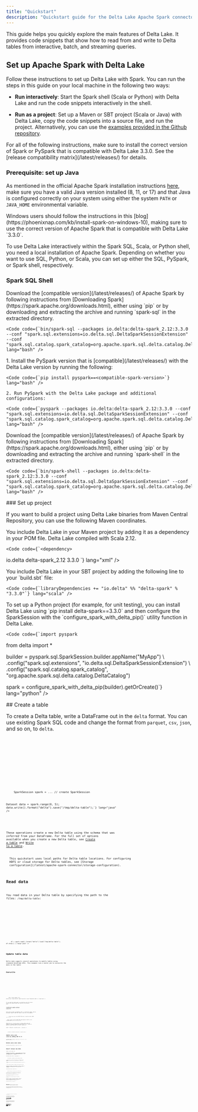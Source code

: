 ```yaml
---
title: "Quickstart"
description: "Quickstart guide for the Delta Lake Apache Spark connector"
---
```



This guide helps you quickly explore the main features of Delta Lake. It provides code snippets that show how to read from and write to Delta tables from interactive, batch, and streaming queries.

## Set up Apache Spark with Delta Lake

Follow these instructions to set up Delta Lake with Spark. You can run the steps in this guide on your local machine in the following two ways:

- **Run interactively**: Start the Spark shell (Scala or Python) with Delta Lake and run the code snippets interactively in the shell.

- **Run as a project**: Set up a Maven or SBT project (Scala or Java) with Delta Lake, copy the code snippets into a source file, and run the project. Alternatively, you can use the [examples provided in the Github repository](https://github.com/delta-io/delta/tree/master/examples).

<Aside
  type="caution"
  title="Important!"
>
  For all of the following instructions, make sure to install the correct
  version of Spark or PySpark that is compatible with Delta Lake 3.3.0. See the
  [release compatibility matrix](/latest/releases/) for details.
</Aside>

### Prerequisite: set up Java

As mentioned in the official Apache Spark installation instructions [here](https://spark.apache.org/docs/latest/index.html#downloading), make sure you have a valid Java version installed (8, 11, or 17) and that Java is configured correctly on your system using either the system `PATH` or `JAVA_HOME` environmental variable.

<Aside
  type="tip"
  title="Windows Users"
>
  Windows users should follow the instructions in this
  [blog](https://phoenixnap.com/kb/install-spark-on-windows-10), making sure to
  use the correct version of Apache Spark that is compatible with Delta Lake
  `3.3.0`.
</Aside>

To use Delta Lake interactively within the Spark SQL, Scala, or Python shell, you need a local installation of Apache Spark. Depending on whether you want to use SQL, Python, or Scala, you can set up either the SQL, PySpark, or Spark shell, respectively.

### Spark SQL Shell

<Tabs>
  <TabItem label="Spark SQL Shell">
    Download the [compatible version](/latest/releases/) of Apache Spark by following instructions from [Downloading Spark](https://spark.apache.org/downloads.html), either using `pip` or by downloading and extracting the archive and running `spark-sql` in the extracted directory.

    <Code code={`bin/spark-sql --packages io.delta:delta-spark_2.12:3.3.0 --conf "spark.sql.extensions=io.delta.sql.DeltaSparkSessionExtension" --conf "spark.sql.catalog.spark_catalog=org.apache.spark.sql.delta.catalog.DeltaCatalog"`} lang="bash" />

  </TabItem>

  <TabItem label="PySpark Shell">
    1. Install the PySpark version that is [compatible](/latest/releases/) with the Delta Lake version by running the following:

    <Code code={`pip install pyspark==<compatible-spark-version>`} lang="bash" />

    2. Run PySpark with the Delta Lake package and additional configurations:

    <Code code={`pyspark --packages io.delta:delta-spark_2.12:3.3.0 --conf "spark.sql.extensions=io.delta.sql.DeltaSparkSessionExtension" --conf "spark.sql.catalog.spark_catalog=org.apache.spark.sql.delta.catalog.DeltaCatalog"`} lang="bash" />

  </TabItem>

  <TabItem label="Spark Scala Shell">
    Download the [compatible version](/latest/releases/) of Apache Spark by following instructions from [Downloading Spark](https://spark.apache.org/downloads.html), either using `pip` or by downloading and extracting the archive and running `spark-shell` in the extracted directory.

    <Code code={`bin/spark-shell --packages io.delta:delta-spark_2.12:3.3.0 --conf "spark.sql.extensions=io.delta.sql.DeltaSparkSessionExtension" --conf "spark.sql.catalog.spark_catalog=org.apache.spark.sql.delta.catalog.DeltaCatalog"`} lang="bash" />

  </TabItem>
</Tabs>
### Set up project

If you want to build a project using Delta Lake binaries from Maven Central Repository, you can use the following Maven coordinates.

<Tabs>
  <TabItem label="Maven">
    You include Delta Lake in your Maven project by adding it as a dependency in your POM file. Delta Lake compiled with Scala 2.12.

    <Code code={`<dependency>

  <groupId>io.delta</groupId>
  <artifactId>delta-spark_2.12</artifactId>
  <version>3.3.0</version>
</dependency>`} lang="xml" />
  </TabItem>

  <TabItem label="SBT">
    You include Delta Lake in your SBT project by adding the following line to your `build.sbt` file:

    <Code code={`libraryDependencies += "io.delta" %% "delta-spark" % "3.3.0"`} lang="scala" />

  </TabItem>

  <TabItem label="Python">
    To set up a Python project (for example, for unit testing), you can install Delta Lake using `pip install delta-spark==3.3.0` and then configure the SparkSession with the `configure_spark_with_delta_pip()` utility function in Delta Lake.

    <Code code={`import pyspark

from delta import \*

builder = pyspark.sql.SparkSession.builder.appName("MyApp") \\ .config("spark.sql.extensions", "io.delta.sql.DeltaSparkSessionExtension") \\ .config("spark.sql.catalog.spark_catalog", "org.apache.spark.sql.delta.catalog.DeltaCatalog")

spark = configure_spark_with_delta_pip(builder).getOrCreate()`} lang="python" />

  </TabItem>
</Tabs>
## Create a table

To create a Delta table, write a DataFrame out in the `delta` format. You can use existing Spark SQL code and change the format from `parquet`, `csv`, `json`, and so on, to `delta`.

<Tabs>
  <TabItem label="SQL">
    <Code code={`CREATE TABLE delta.\`/tmp/delta-table\` USING DELTA AS SELECT col1 as id FROM VALUES 0,1,2,3,4;`} lang="sql" />
  </TabItem>

<TabItem label="Python">
  <Code
    code={`data = spark.range(0, 5)
data.write.format("delta").save("/tmp/delta-table")`}
    lang="python"
  />
</TabItem>

<TabItem label="Scala">
  <Code
    code={`val data = spark.range(0, 5)
data.write.format("delta").save("/tmp/delta-table")`}
    lang="scala"
  />
</TabItem>

  <TabItem label="Java">
    <Code code={`import org.apache.spark.sql.SparkSession;

SparkSession spark = ... // create SparkSession

Dataset<Row> data = spark.range(0, 5); data.write().format("delta").save("/tmp/delta-table");`} lang="java" />

  </TabItem>
</Tabs>

These operations create a new Delta table using the schema that was _inferred_ from your DataFrame. For the full set of options available when you create a new Delta table, see [Create a table](/latest/apache-spark-connector/table-batch-reads-and-writes/#create-a-table) and [Write to a table](/latest/apache-spark-connector/table-batch-reads-and-writes/#write-a-table).

<Aside type="note">
  This quickstart uses local paths for Delta table locations. For configuring
  HDFS or cloud storage for Delta tables, see [Storage
  configuration](/latest/apache-spark-connector/storage-configuration).
</Aside>

## Read data

You read data in your Delta table by specifying the path to the files: `/tmp/delta-table`:

<Tabs>
  <TabItem label="SQL">
    <Code code={`SELECT * FROM delta.\`/tmp/delta-table\`;`} lang="sql" />
  </TabItem>

<TabItem label="Python">
  <Code
    code={`df = spark.read.format("delta").load("/tmp/delta-table")
df.show()`}
    lang="python"
  />
</TabItem>

<TabItem label="Scala">
  <Code
    code={`val df = spark.read.format("delta").load("/tmp/delta-table")
df.show()`}
    lang="scala"
  />
</TabItem>

  <TabItem label="Java">
    <Code code={`Dataset<Row> df = spark.read().format("delta").load("/tmp/delta-table");
df.show();`} lang="java" />
  </TabItem>
</Tabs>

## Update table data

Delta Lake supports several operations to modify tables using standard DataFrame APIs. This example runs a batch job to overwrite the data in the table:

### Overwrite

<Tabs>
  <TabItem label="SQL">
    <Code code={`INSERT OVERWRITE delta.\`/tmp/delta-table\` SELECT col1 as id FROM VALUES 5,6,7,8,9;`} lang="sql" />
  </TabItem>

<TabItem label="Python">
  <Code
    code={`data = spark.range(5, 10)
data.write.format("delta").mode("overwrite").save("/tmp/delta-table")`}
    lang="python"
  />
</TabItem>

<TabItem label="Scala">
  <Code
    code={`val data = spark.range(5, 10)
data.write.format("delta").mode("overwrite").save("/tmp/delta-table")
df.show()`}
    lang="scala"
  />
</TabItem>

  <TabItem label="Java">
    <Code code={`Dataset<Row> data = spark.range(5, 10);
data.write().format("delta").mode("overwrite").save("/tmp/delta-table");`} lang="java" />
  </TabItem>
</Tabs>

If you read this table again, you should see only the values `5-9` you have added because you overwrote the previous data.

### Conditional update without overwrite

Delta Lake provides programmatic APIs to conditional update, delete, and merge (upsert) data into tables. Here are a few examples.

<Tabs>
  <TabItem label="SQL">
    <Code code={`-- Update every even value by adding 100 to it
UPDATE delta.\`/tmp/delta-table\` SET id = id + 100 WHERE id % 2 == 0;

-- Delete every even value DELETE FROM delta.\`/tmp/delta-table\` WHERE id % 2 == 0;

-- Upsert (merge) new data CREATE TEMP VIEW newData AS SELECT col1 AS id FROM VALUES 1,3,5,7,9,11,13,15,17,19;

MERGE INTO delta.\`/tmp/delta-table\` AS oldData USING newData ON oldData.id = newData.id WHEN MATCHED THEN UPDATE SET id = newData.id WHEN NOT MATCHED THEN INSERT (id) VALUES (newData.id);

SELECT \* FROM delta.\`/tmp/delta-table\`;`} lang="sql" />

  </TabItem>

  <TabItem label="Python">
    <Code code={`from delta.tables import *
from pyspark.sql.functions import *

deltaTable = DeltaTable.forPath(spark, "/tmp/delta-table")

# Update every even value by adding 100 to it

deltaTable.update( condition = expr("id % 2 == 0"), set = { "id": expr("id + 100") })

# Delete every even value

deltaTable.delete(condition = expr("id % 2 == 0"))

# Upsert (merge) new data

newData = spark.range(0, 20)

deltaTable.alias("oldData") \\ .merge( newData.alias("newData"), "oldData.id = newData.id") \\ .whenMatchedUpdate(set = { "id": col("newData.id") }) \\ .whenNotMatchedInsert(values = { "id": col("newData.id") }) \\ .execute()

deltaTable.toDF().show()`} lang="python" />

  </TabItem>

  <TabItem label="Scala">
    <Code code={`import io.delta.tables._

val deltaTable = DeltaTable.forPath("/tmp/delta-table")

// Update every even value by adding 100 to it deltaTable.update( condition = expr("id % 2 == 0"), set = Map("id" -> expr("id + 100")))

// Delete every even value deltaTable.delete(condition = expr("id % 2 == 0"))

// Upsert (merge) new data val newData = spark.range(0, 20).toDF

deltaTable.as("oldData") .merge( newData.as("newData"), "oldData.id = newData.id") .whenMatched .update(Map("id" -> col("newData.id"))) .whenNotMatched .insert(Map("id" -> col("newData.id"))) .execute()

deltaTable.toDF.show()`} lang="scala" />

  </TabItem>

  <TabItem label="Java">
    <Code code={`import io.delta.tables.*;

DeltaTable deltaTable = DeltaTable.forPath("/tmp/delta-table");

// Update every even value by adding 100 to it deltaTable.update( functions.expr("id % 2 == 0"), new HashMap<String, Column>() {{
    put("id", functions.expr("id + 100"));
  }} );

// Delete every even value deltaTable.delete(condition = functions.expr("id % 2 == 0"));

// Upsert (merge) new data Dataset<Row> newData = spark.range(0, 20).toDF();

deltaTable.as("oldData") .merge( newData.as("newData"), "oldData.id = newData.id") .whenMatched() .update( new HashMap<String, Column>() {{
      put("id", functions.col("newData.id"));
    }}) .whenNotMatched() .insertExpr( new HashMap<String, Column>() {{
      put("id", functions.col("newData.id"));
    }}) .execute();

deltaTable.toDF().show();`} lang="java" />

  </TabItem>
</Tabs>

## Read older versions of data using time travel

You can query previous snapshots of your Delta table by using time travel. If you want to access the data that you overwrote, you can query a snapshot of the table before you overwrote the first set of data using the `versionAsOf` option.

<Tabs>
  <TabItem label="SQL">
    <Code code={`SELECT * FROM delta.\`/tmp/delta-table\` VERSION AS OF 0;`} lang="sql" />
  </TabItem>

<TabItem label="Python">
  <Code
    code={`df = spark.read.format("delta").option("versionAsOf", 0).load("/tmp/delta-table")
df.show()`}
    lang="python"
  />
</TabItem>

<TabItem label="Scala">
  <Code
    code={`val df = spark.read.format("delta").option("versionAsOf", 0).load("/tmp/delta-table")
df.show()`}
    lang="scala"
  />
</TabItem>

  <TabItem label="Java">
    <Code code={`Dataset<Row> df = spark.read().format("delta").option("versionAsOf", 0).load("/tmp/delta-table");
df.show();`} lang="java" />
  </TabItem>
</Tabs>

You should see the first set of data, from before you overwrote it. Time travel takes advantage of the power of the Delta Lake transaction log to access data that is no longer in the table. Removing the version 0 option (or specifying version 1) would let you see the newer data again. For more information, see [Query an older snapshot of a table (time travel)](/latest/apache-spark-connector/table-batch-reads-and-writes/#query-an-older-snapshot-of-a-table-time-travel).

## Write a stream of data to a table

You can also write to a Delta table using Structured Streaming. The Delta Lake transaction log guarantees exactly-once processing, even when there are other streams or batch queries running concurrently against the table. By default, streams run in append mode, which adds new records to the table:

<Tabs>
  <TabItem label="Python">
    <Code code={`streamingDf = spark.readStream.format("rate").load()
stream = streamingDf.selectExpr("value as id").writeStream.format("delta").option("checkpointLocation", "/tmp/checkpoint").start("/tmp/delta-table")`} lang="python" />
  </TabItem>

<TabItem label="Scala">
  <Code
    code={`val streamingDf = spark.readStream.format("rate").load()
val stream = streamingDf.select($"value" as "id").writeStream.format("delta").option("checkpointLocation", "/tmp/checkpoint").start("/tmp/delta-table")`}
    lang="scala"
  />
</TabItem>

  <TabItem label="Java">
    <Code code={`import org.apache.spark.sql.streaming.StreamingQuery;

Dataset<Row> streamingDf = spark.readStream().format("rate").load(); StreamingQuery stream = streamingDf.selectExpr("value as id").writeStream().format("delta").option("checkpointLocation", "/tmp/checkpoint").start("/tmp/delta-table");`} lang="java" />

  </TabItem>
</Tabs>

While the stream is running, you can read the table using the earlier commands.

<Aside type="note">
  If you're running this in a shell, you may see the streaming task progress,
  which make it hard to type commands in that shell. It may be useful to start
  another shell in a new terminal for querying the table.
</Aside>

You can stop the stream by running `stream.stop()` in the same terminal that started the stream.

For more information about Delta Lake integration with Structured Streaming, see [Table streaming reads and writes](/latest/apache-spark-connector/table-streaming-reads-and-writes). See also the [Structured Streaming Programming Guide](https://spark.apache.org/docs/latest/structured-streaming-programming-guide.html) on the Apache Spark website.

## Read a stream of changes from a table

While the stream is writing to the Delta table, you can also read from that table as streaming source. For example, you can start another streaming query that prints all the changes made to the Delta table. You can specify which version Structured Streaming should start from by providing the `startingVersion` or `startingTimestamp` option to get changes from that point onwards. See [Structured Streaming](/latest/apache-spark-connector/table-streaming-reads-and-writes/#specify-initial-position) for details.

<Tabs>
  <TabItem label="Python">
    <Code code={`stream2 = spark.readStream.format("delta").load("/tmp/delta-table").writeStream.format("console").start()`} lang="python" />
  </TabItem>

<TabItem label="Scala">
  <Code
    code={`val stream2 = spark.readStream.format("delta").load("/tmp/delta-table").writeStream.format("console").start()`}
    lang="scala"
  />
</TabItem>

  <TabItem label="Java">
    <Code code={`StreamingQuery stream2 = spark.readStream().format("delta").load("/tmp/delta-table").writeStream().format("console").start();`} lang="java" />
  </TabItem>
</Tabs>
